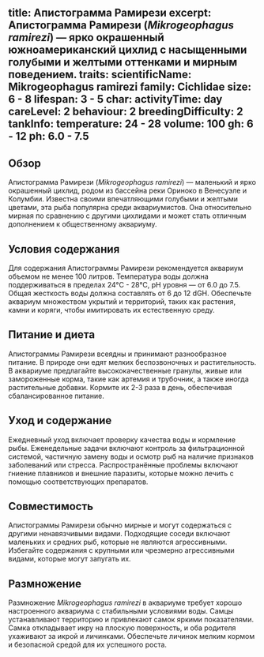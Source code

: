 title: Апистограмма Рамирези
excerpt: Апистограмма Рамирези (*Mikrogeophagus ramirezi*) — ярко окрашенный южноамериканский цихлид с насыщенными голубыми и желтыми оттенками и мирным поведением.
traits:
    scientificName: Mikrogeophagus ramirezi
    family: Cichlidae
    size: 6 - 8
    lifespan: 3 - 5
char:
    activityTime: day
    careLevel: 2
    behaviour: 2
    breedingDifficulty: 2
    tankInfo:
temperature: 24 - 28
    volume: 100
    gh: 6 - 12
    ph: 6.0 - 7.5
---

## Обзор
Апистограмма Рамирези (*Mikrogeophagus ramirezi*) — маленький и ярко окрашенный цихлид, родом из бассейна реки Ориноко в Венесуэле и Колумбии. Известна своими впечатляющими голубыми и желтыми цветами, эта рыба популярна среди аквариумистов. Она относительно мирная по сравнению с другими цихлидами и может стать отличным дополнением к общественному аквариуму.

## Условия содержания
Для содержания Апистограммы Рамирези рекомендуется аквариум объемом не менее 100 литров. Температура воды должна поддерживаться в пределах 24°C - 28°C, pH уровня — от 6.0 до 7.5. Общая жесткость воды должна составлять от 6 до 12 dGH. Обеспечьте аквариум множеством укрытий и территорий, таких как растения, камни и коряги, чтобы имитировать их естественную среду.

## Питание и диета
Апистограммы Рамирези всеядны и принимают разнообразное питание. В природе они едят мелких беспозвоночных и растительность. В аквариуме предлагайте высококачественные гранулы, живые или замороженные корма, такие как артемия и трубочник, а также иногда растительные добавки. Кормите их 2-3 раза в день, обеспечивая сбалансированное питание.

## Уход и содержание
Ежедневный уход включает проверку качества воды и кормление рыбы. Еженедельные задачи включают контроль за фильтрационной системой, частичную замену воды и осмотр рыб на наличие признаков заболеваний или стресса. Распространённые проблемы включают гниение плавников и внешние паразиты, которые можно лечить с помощью соответствующих препаратов.

## Совместимость
Апистограммы Рамирези обычно мирные и могут содержаться с другими ненавязчивыми видами. Подходящие соседи включают маленьких и средних рыб, которые не являются агрессивными. Избегайте содержания с крупными или чрезмерно агрессивными видами, которые могут запугать их.

## Размножение
Размножение *Mikrogeophagus ramirezi* в аквариуме требует хорошо настроенного аквариума с стабильными условиями воды. Самцы устанавливают территорию и привлекают самок яркими показателями. Самка откладывает икру на плоскую поверхность, и оба родителя ухаживают за икрой и личинками. Обеспечьте личинок мелким кормом и безопасной средой для их успешного роста.